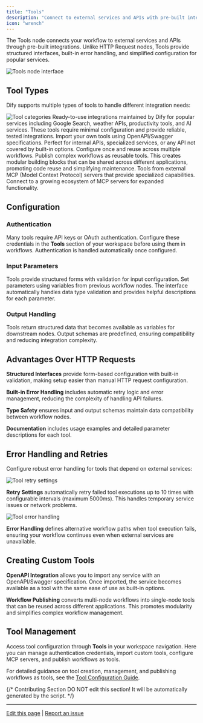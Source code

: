 ```yaml
---
title: "Tools"
description: "Connect to external services and APIs with pre-built integrations"
icon: "wrench"
---
```


The Tools node connects your workflow to external services and APIs through pre-built integrations. Unlike HTTP Request nodes, Tools provide structured interfaces, built-in error handling, and simplified configuration for popular services.

<Frame caption="Tools node configuration interface">
  <img src="https://assets-docs.dify.ai/dify-enterprise-mintlify/en/guides/workflow/node/0f0255764a3f459f0b3c708db1cb32c9.png" alt="Tools node interface" />
</Frame>

## Tool Types

Dify supports multiple types of tools to handle different integration needs:

<Frame caption="Available tool categories and options">
  <img src="https://assets-docs.dify.ai/2025/04/f37cce4ccbb7456154cfa9eacda6b322.png" alt="Tool categories" />
</Frame>

<Tabs>
  <Tab title="Built-in Tools">
    Ready-to-use integrations maintained by Dify for popular services including Google Search, weather APIs, productivity tools, and AI services. These tools require minimal configuration and provide reliable, tested integrations.
  </Tab>
  
  <Tab title="Custom Tools">
    Import your own tools using OpenAPI/Swagger specifications. Perfect for internal APIs, specialized services, or any API not covered by built-in options. Configure once and reuse across multiple workflows.
  </Tab>
  
  <Tab title="Workflow Tools">
    Publish complex workflows as reusable tools. This creates modular building blocks that can be shared across different applications, promoting code reuse and simplifying maintenance.
  </Tab>
  
  <Tab title="MCP Tools">
    Tools from external MCP (Model Context Protocol) servers that provide specialized capabilities. Connect to a growing ecosystem of MCP servers for expanded functionality.
  </Tab>
</Tabs>

## Configuration

### Authentication

Many tools require API keys or OAuth authentication. Configure these credentials in the **Tools** section of your workspace before using them in workflows. Authentication is handled automatically once configured.

### Input Parameters

Tools provide structured forms with validation for input configuration. Set parameters using variables from previous workflow nodes. The interface automatically handles data type validation and provides helpful descriptions for each parameter.

### Output Handling

Tools return structured data that becomes available as variables for downstream nodes. Output schemas are predefined, ensuring compatibility and reducing integration complexity.

## Advantages Over HTTP Requests

**Structured Interfaces** provide form-based configuration with built-in validation, making setup easier than manual HTTP request configuration.

**Built-in Error Handling** includes automatic retry logic and error management, reducing the complexity of handling API failures.

**Type Safety** ensures input and output schemas maintain data compatibility between workflow nodes.

**Documentation** includes usage examples and detailed parameter descriptions for each tool.

## Error Handling and Retries

Configure robust error handling for tools that depend on external services:

<Frame caption="Tool retry configuration">
  <img src="https://assets-docs.dify.ai/2024/12/34867b2d910d74d2671cd40287200480.png" alt="Tool retry settings" />
</Frame>

**Retry Settings** automatically retry failed tool executions up to 10 times with configurable intervals (maximum 5000ms). This handles temporary service issues or network problems.

<Frame caption="Tool error handling options">
  <img src="https://assets-docs.dify.ai/2024/12/39dc3b5881d9a5fe35b877971f70d3a6.png" alt="Tool error handling" />
</Frame>

**Error Handling** defines alternative workflow paths when tool execution fails, ensuring your workflow continues even when external services are unavailable.

## Creating Custom Tools

**OpenAPI Integration** allows you to import any service with an OpenAPI/Swagger specification. Once imported, the service becomes available as a tool with the same ease of use as built-in options.

**Workflow Publishing** converts multi-node workflows into single-node tools that can be reused across different applications. This promotes modularity and simplifies complex workflow management.

## Tool Management

Access tool configuration through **Tools** in your workspace navigation. Here you can manage authentication credentials, import custom tools, configure MCP servers, and publish workflows as tools.

For detailed guidance on tool creation, management, and publishing workflows as tools, see the [Tool Configuration Guide](/en/guides/tools).

{/*
Contributing Section
DO NOT edit this section!
It will be automatically generated by the script.
*/}

---

[Edit this page](https://github.com/langgenius/dify-docs/edit/main/en/documentation/pages/nodes/tools.mdx) | [Report an issue](https://github.com/langgenius/dify-docs/issues/new?template=docs.yml)

